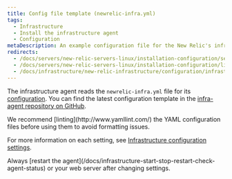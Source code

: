 ```yaml
---
title: Config file template (newrelic-infra.yml)
tags:
  - Infrastructure
  - Install the infrastructure agent
  - Configuration
metaDescription: An example configuration file for the New Relic's infrastructure agent.
redirects:
  - /docs/servers/new-relic-servers-linux/installation-configuration/servers-linux-config-file-template
  - /docs/servers/new-relic-servers-linux/installation-configuration/linux-config-file-template-new-relic-servers
  - /docs/infrastructure/new-relic-infrastructure/configuration/infrastructure-config-file-template-newrelic-infrayml
---
```


The infrastructure agent reads the `newrelic-infra.yml` file for its [configuration](/docs/infrastructure/install-configure-infrastructure/configuration/configure-infrastructure-agent). You can find the latest configuration template in the [infra-agent repository on GitHub](https://github.com/newrelic/infrastructure-agent/blob/master/assets/examples/infrastructure/newrelic-infra-template.yml.example).

<Callout variant="tip">
  We recommend [linting](http://www.yamllint.com/) the YAML configuration files before using them to avoid formatting issues.
</Callout>

For more information on each setting, see [Infrastructure configuration settings](/docs/infrastructure/install-configure-manage-infrastructure/configuration/infrastructure-configuration-settings).

<Callout variant="important">
  Always [restart the agent](/docs/infrastructure-start-stop-restart-check-agent-status) or your web server after changing settings.
</Callout>
